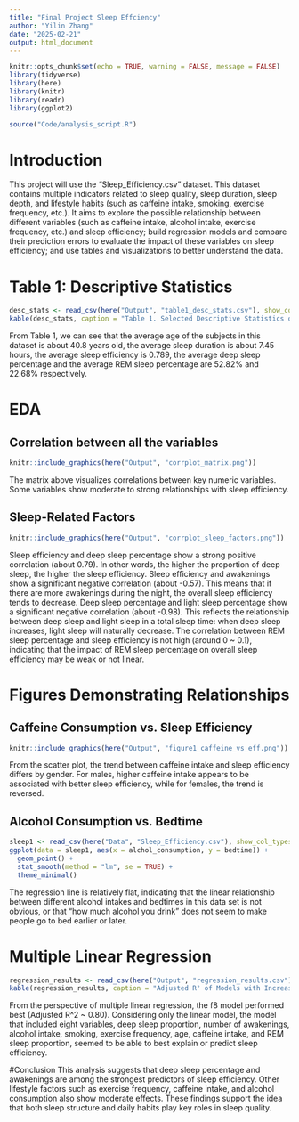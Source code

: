 ```yaml
---
title: "Final Project Sleep Effciency"
author: "Yilin Zhang"
date: "2025-02-21"
output: html_document
---
```

```r
knitr::opts_chunk$set(echo = TRUE, warning = FALSE, message = FALSE)
library(tidyverse)
library(here)
library(knitr)
library(readr)
library(ggplot2)
```

```r
source("Code/analysis_script.R")
```

# Introduction 
 This project will use the "Sleep_Efficiency.csv" dataset. This dataset contains multiple indicators related to sleep quality, sleep duration, sleep depth, and lifestyle habits (such as caffeine intake, smoking, exercise frequency, etc.). It aims to explore the possible relationship between different variables (such as caffeine intake, alcohol intake, exercise frequency, etc.) and sleep efficiency; build regression models and compare their prediction errors to evaluate the impact of these variables on sleep efficiency; and use tables and visualizations to better understand the data.
 
# Table 1: Descriptive Statistics 
```r
desc_stats <- read_csv(here("Output", "table1_desc_stats.csv"), show_col_types = FALSE)
kable(desc_stats, caption = "Table 1. Selected Descriptive Statistics of the Sleep Data")
```
From Table 1, we can see that the average age of the subjects in this dataset is about 40.8 years old, the average sleep duration is about 7.45  hours, the average sleep efficiency is 0.789, the average deep sleep percentage and the average REM sleep percentage are 52.82% and 22.68% respectively.

# EDA
## Correlation between all the variables
```r
knitr::include_graphics(here("Output", "corrplot_matrix.png"))
```
The matrix above visualizes correlations between key numeric variables. Some variables show moderate to strong relationships with sleep efficiency.

## Sleep-Related Factors
```r
knitr::include_graphics(here("Output", "corrplot_sleep_factors.png"))
```
Sleep efficiency and deep sleep percentage show a strong positive correlation (about 0.79). In other words, the higher the proportion of deep sleep, the higher the sleep efficiency. Sleep efficiency and awakenings show a significant negative correlation (about -0.57). This means that if there are more awakenings during the night, the overall sleep efficiency tends to decrease. Deep sleep percentage and light sleep percentage show a significant negative correlation (about -0.98). This reflects the relationship between deep sleep and light sleep in a total sleep time: when deep sleep increases, light sleep will naturally decrease. The correlation between REM sleep percentage and sleep efficiency is not high (around 0 ~ 0.1), indicating that the impact of REM sleep percentage on overall sleep efficiency may be weak or not linear.

# Figures Demonstrating Relationships
## Caffeine Consumption vs. Sleep Efficiency
```r
knitr::include_graphics(here("Output", "figure1_caffeine_vs_eff.png"))
```
From the scatter plot, the trend between caffeine intake and sleep efficiency differs by gender. For males, higher caffeine intake appears to be associated with better sleep efficiency, while for females, the trend is reversed.

## Alcohol Consumption vs. Bedtime
```r
sleep1 <- read_csv(here("Data", "Sleep_Efficiency.csv"), show_col_types = FALSE) %>% drop_na()
ggplot(data = sleep1, aes(x = alchol_consumption, y = bedtime)) +
  geom_point() +
  stat_smooth(method = "lm", se = TRUE) +
  theme_minimal()
```
The regression line is relatively flat, indicating that the linear relationship between different alcohol intakes and bedtimes in this data set is not obvious, or that "how much alcohol you drink" does not seem to make people go to bed earlier or later.

# Multiple Linear Regression

```r
regression_results <- read_csv(here("Output", "regression_results.csv"), show_col_types = FALSE)
kable(regression_results, caption = "Adjusted R² of Models with Increasing Predictors")

```
From the perspective of multiple linear regression, the f8 model performed best (Adjusted R^2 ~ 0.80). Considering only the linear model, the model that included eight variables, deep sleep proportion, number of awakenings, alcohol intake, smoking, exercise frequency, age, caffeine intake, and REM sleep proportion, seemed to be able to best explain or predict sleep efficiency.

#Conclusion
This analysis suggests that deep sleep percentage and awakenings are among the strongest predictors of sleep efficiency. Other lifestyle factors such as exercise frequency, caffeine intake, and alcohol consumption also show moderate effects. These findings support the idea that both sleep structure and daily habits play key roles in sleep quality.

